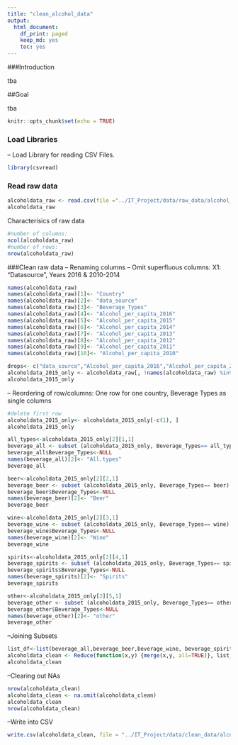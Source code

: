 ```yaml
---
title: "clean_alcohol_data"
output: 
  html_document:
    df_print: paged
    keep_md: yes
    toc: yes
---
```


###Introduction

tba

##Goal

tba

```r
knitr::opts_chunk$set(echo = TRUE)
```

### Load Libraries

-- Load Library for reading CSV Files.

```r
library(csvread)
```

### Read raw data

```r
alcoholdata_raw <- read.csv(file ="../IT_Project/data/raw_data/alcohol_consumption.csv", header = TRUE)
alcoholdata_raw


```
Characterisics of raw data

```r
#number of columns:
ncol(alcoholdata_raw)
#number of rows:
nrow(alcoholdata_raw)

```

###Clean raw data
-- Renaming columns
-- Omit superfluous columns: X1: "Datasource", Years 2016 & 2010-2014

```r
names(alcoholdata_raw)
names(alcoholdata_raw)[1]<- "Country"
names(alcoholdata_raw)[2]<- "data_source"
names(alcoholdata_raw)[3]<- "Beverage_Types"
names(alcoholdata_raw)[4]<- "Alcohol_per_capita_2016"
names(alcoholdata_raw)[5]<- "Alcohol_per_capita_2015"
names(alcoholdata_raw)[6]<- "Alcohol_per_capita_2014"
names(alcoholdata_raw)[7]<- "Alcohol_per_capita_2013"
names(alcoholdata_raw)[8]<- "Alcohol_per_capita_2012"
names(alcoholdata_raw)[9]<- "Alcohol_per_capita_2011"
names(alcoholdata_raw)[10]<- "Alcohol_per_capita_2010"

drops<- c("data_source","Alcohol_per_capita_2016","Alcohol_per_capita_2014","Alcohol_per_capita_2013","Alcohol_per_capita_2012","Alcohol_per_capita_2011","Alcohol_per_capita_2010")
alcoholdata_2015_only <- alcoholdata_raw[, !names(alcoholdata_raw) %in% drops]
alcoholdata_2015_only 

```

-- Reordering of row/columns: One row for one country, Beverage Types as single columns
```r
#delete first row
alcoholdata_2015_only<- alcoholdata_2015_only[-c(1), ]
alcoholdata_2015_only

```

```r
all_types<-alcoholdata_2015_only[2][1,1]
beverage_all <- subset (alcoholdata_2015_only, Beverage_Types== all_types)
beverage_all$Beverage_Types<-NULL
names(beverage_all)[2]<- "All.types"
beverage_all

```

```r
beer<-alcoholdata_2015_only[2][2,1]
beverage_beer <- subset (alcoholdata_2015_only, Beverage_Types== beer)
beverage_beer$Beverage_Types<-NULL
names(beverage_beer)[2]<- "Beer"
beverage_beer

```

```r
wine<-alcoholdata_2015_only[2][3,1]
beverage_wine <- subset (alcoholdata_2015_only, Beverage_Types== wine)
beverage_wine$Beverage_Types<-NULL
names(beverage_wine)[2]<- "Wine"
beverage_wine

```

```r
spirits<-alcoholdata_2015_only[2][4,1]
beverage_spirits <- subset (alcoholdata_2015_only, Beverage_Types== spirits)
beverage_spirits$Beverage_Types<-NULL
names(beverage_spirits)[2]<- "Spirits"
beverage_spirits

```

```r
other<-alcoholdata_2015_only[2][5,1]
beverage_other <- subset (alcoholdata_2015_only, Beverage_Types== other)
beverage_other$Beverage_Types<-NULL
names(beverage_other)[2]<- "other"
beverage_other

```

--Joining Subsets
```r
list_df<-list(beverage_all,beverage_beer,beverage_wine, beverage_spirits,beverage_other)
alcoholdata_clean <- Reduce(function(x,y) {merge(x,y, all=TRUE)}, list_df)
alcoholdata_clean

```
--Clearing out NAs
```r
nrow(alcoholdata_clean)
alcoholdata_clean <- na.omit(alcoholdata_clean)
alcoholdata_clean
nrow(alcoholdata_clean)

```
--Write into CSV

```r
write.csv(alcoholdata_clean, file = "../IT_Project/data/clean_data/alcohol_data.csv",row.names=FALSE, na="", col.names = TRUE)

```
